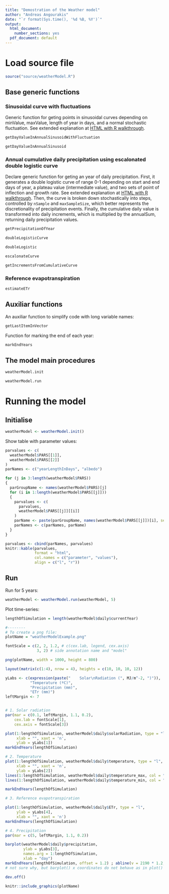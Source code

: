 ```yaml
---
title: "Demostration of the Weather model"
author: "Andreas Angourakis"
date: "`r format(Sys.time(), '%d %B, %Y')`"
output:
  html_document:
    number_sections: yes
  pdf_document: default
---
```


# Load source file

```r
source("source/weatherModel.R")
```

## Base generic functions

### Sinusoidal curve with fluctuations

Generic function for geting points in sinusoidal curves depending on minValue, maxValue, length of year in days, and a normal stochastic fluctuation. See extended explanation at [HTML with R walkthrough](https://htmlpreview.github.io/?https://github.com/Andros-Spica/indus-village-model/blob/master/01-weather/documentation/annualSinusoidCurve.html).

```r
getDayValueInAnnualSinusoidWithFluctuation
```
```r
getDayValueInAnnualSinusoid
```

### Annual cumulative daily precipitation using escalonated double logistic curve

Declare generic function for geting an year of daily precipitation. First, it generates a double logistic curve of range 0-1 depending on start and end days of year, a plateau value (intermediate value), and two sets of point of inflection and growth rate. See extended explanation at [HTML with R walkthrough](https://htmlpreview.github.io/?https://github.com/Andros-Spica/indus-village-model/blob/master/01-weather/documentation/doubleLogisticCurve.html). Then, the curve is broken down stochastically into steps, controlled by `nSample` and `maxSampleSize`, which better represents the discretionality of precipitation events. Finally, the cumulative daily value is transformed into daily increments, which is multiplied by the annualSum, returning daily precipitation values. 

```r
getPrecipitationOfYear
```

```r
doubleLogisticCurve
```

```r
doubleLogistic
```

```r
escalonateCurve
```

```r
getIncrementsFromCumulativeCurve
```

### Reference evapotranspiration

```r
estimateETr
```

## Auxiliar functions

An auxiliar function to simplify code with long variable names:

```r
getLastItemInVector
```

Function for marking the end of each year:

```r
markEndYears
```

## The model main procedures

```r
weatherModel.init
```

```r
weatherModel.run
```

# Running the model

## Initialise

```r
weatherModel <- weatherModel.init()
```

Show table with parameter values:

```r
parvalues <- c(
  weatherModel$PARS[[1]],
  weatherModel$PARS[[2]]
)
parNames <- c("yearLengthInDays", "albedo")

for (j in 3:length(weatherModel$PARS))
{
  parGroupName <- names(weatherModel$PARS)[j]
  for (i in 1:length(weatherModel$PARS[[j]]))
  {
    parvalues <- c(
      parvalues,
      weatherModel$PARS[[j]][[i]]
    )
    parName <- paste(parGroupName, names(weatherModel$PARS[[j]])[i], sep = " - ")
    parNames <- c(parNames, parName)
  }
}

parvalues <- cbind(parNames, parvalues)
knitr::kable(parvalues, 
             format = "html",
             col.names = c("parameter", "values"),
             align = c("l", "r"))
```

## Run

Run for 5 years:

```r
weatherModel <- weatherModel.run(weatherModel, 5)
```

Plot time-series:

```r
lengthOfSimulation = length(weatherModel$daily$currentYear)

#--------
# To create a png file:
plotName = "weatherModelExample.png"

fontScale = c(2, 2, 1.2, # c(cex.lab, legend, cex.axis)
              3, 2) # side annotation name and "model"

png(plotName, width = 1000, height = 800)

layout(matrix(c(1:4), nrow = 4), heights = c(10, 10, 10, 12))

yLabs <- c(expression(paste("    Solar\nRadiation (", MJ/m^-2, ")")), 
           "Temperature (ºC)", 
           "Precipitation (mm)", 
           "ETr (mm)")
leftMargin <- 7


# 1. Solar radiation
par(mar = c(0.1, leftMargin, 1.1, 0.2), 
    cex.lab = fontScale[1],
    cex.axis = fontScale[3])

plot(1:lengthOfSimulation, weatherModel$daily$solarRadiation, type = "l",
     xlab = "", xaxt = 'n',
     ylab = yLabs[1])
markEndYears(lengthOfSimulation)

# 2. Temperature
plot(1:lengthOfSimulation, weatherModel$daily$temperature, type = "l",
     xlab = "", xaxt = 'n',
     ylab = yLabs[2])
lines(1:lengthOfSimulation, weatherModel$daily$temperature_max, col = "red")
lines(1:lengthOfSimulation, weatherModel$daily$temperature_min, col = "blue")

markEndYears(lengthOfSimulation)

# 3. Reference evapotranspiration

plot(1:lengthOfSimulation, weatherModel$daily$ETr, type = "l",
     ylab = yLabs[4],
     xlab = "", xaxt = 'n')
markEndYears(lengthOfSimulation)

# 4. Precipitation
par(mar = c(5, leftMargin, 1.1, 0.2))

barplot(weatherModel$daily$precipitation, 
        ylab = yLabs[3],
        names.arg = 1:lengthOfSimulation,
        xlab = "day")
markEndYears(lengthOfSimulation, offset = 1.2) ; abline(v = 2190 * 1.2, lty = 3)
# not sure why, but barplot() x coordinates do not behave as in plot()

dev.off()
```

```r
knitr::include_graphics(plotName)
```

